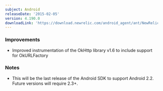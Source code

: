 ```yaml
---
subject: Android
releaseDate: '2015-02-05'
version: 4.190.0
downloadLink: 'https://download.newrelic.com/android_agent/ant/NewRelic_Android_Agent_4.190.0.zip'
---
```


### Improvements

* Improved instrumentation of the OkHttp library v1.6 to include support for OkURLFactory

### Notes

* This will be the last release of the Android SDK to support Android 2.2. Future versions will require 2.3+.
